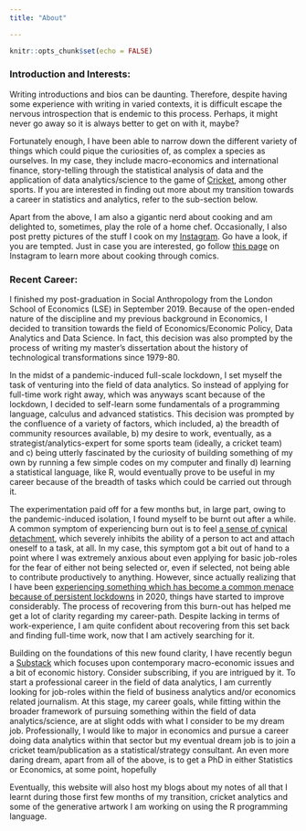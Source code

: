 ```yaml
---
title: "About"

---
```


```r
knitr::opts_chunk$set(echo = FALSE)
```




### Introduction and Interests: 

Writing introductions and bios can be daunting. Therefore, despite having some experience with writing in varied contexts, it is difficult escape the nervous introspection that is endemic to this process. Perhaps, it might never go away so it is always better to get on with it, maybe? 


Fortunately enough, I have been able to narrow down the different variety of things which could pique the curiosities of, as complex a species as ourselves. In my case, they include macro-economics and international finance, story-telling through the statistical analysis of data and the application of data analytics/science to the game of [Cricket]("https://www.youtube.com/watch?v=PjWNj7HzJrY"), among other sports. If you are interested in finding out more about my transition towards a career in statistics and analytics, refer to the sub-section below.  



Apart from the above, I am also a gigantic nerd about cooking and am delighted to, sometimes, play the role of a home chef. Occasionally, I also post pretty pictures of the stuff I cook on my [Instagram]('https://www.instagram.com/hitesh_fulwani08/"). Go have a look, if you are tempted. Just in case you are interested, go follow [this page]("https://www.instagram.com/_masalalab/") on Instagram to learn more about cooking through comics. 






### Recent Career:

I finished my post-graduation in Social Anthropology from the London School of Economics (LSE) in September 2019. Because of the open-ended nature of the discipline and my previous background in Economics, I decided to transition towards the field of Economics/Economic Policy, Data Analytics and Data Science. In fact, this decision was also prompted by the process of writing my master's dissertation about the history of technological transformations since 1979-80. 


In the midst of a pandemic-induced full-scale lockdown, I set myself the task of venturing into the field of data analytics. So instead of applying for full-time work right away, which was anyways scant because of the lockdown, I decided to self-learn some fundamentals of a programming language, calculus and advanced statistics. This decision was prompted by the confluence of a variety of factors, which included, a)  the breadth of community resources available, b) my desire to work, eventually, as a strategist/analytics-expert for some sports team (ideally, a cricket team) and c) being utterly fascinated by the curiosity of building something of my own by running a few simple codes on my computer and finally d) learning a statistical language, like R, would eventually prove to be useful in my career because of the breadth of tasks which could be carried out through it. 


The experimentation paid off for a few months but, in large part, owing to the pandemic-induced isolation, I found myself to be burnt out after a while. A common symptom of experiencing burn out is to feel [a sense of cynical detachment]("https://hbr.org/2021/04/your-burnout-is-unique-your-recovery-will-be-too"), which severely inhibits the ability of a person to act and attach oneself to a task, at all. In my case, this symptom got a bit out of hand to a point where I was extremely anxious about even applying for basic job-roles for the fear of either not being selected or, even if selected, not being able to contribute productively to anything. However, since actually realizing that I have been [experiencing something which has become a common menace because of persistent lockdowns]("https://hbr.org/2021/02/beyond-burned-out") in 2020, things have started to improve considerably. The process of recovering from this burn-out has helped me get a lot of clarity regarding my career-path. Despite lacking in terms of work-experience, I am quite confident about recovering from this set back and finding full-time work, now that I am actively searching for it.


Building on the foundations of this new found clarity, I have recently begun a [Substack]("https://hiteshfulwani.substack.com/") which focuses upon contemporary macro-economic issues and  a bit of economic history. Consider subscribing, if you are intrigued by it. To start a professional career in the field of data analytics, I am currently looking for job-roles within the field of business analytics and/or economics related journalism. At this stage, my career goals, while fitting within the broader framework of pursuing something within the field of data analytics/science, are at slight odds with what I consider to be my dream job. Professionally, I would like to major in economics and pursue a career doing data analytics within that sector but my eventual dream job is to join a cricket team/publication as a statistical/strategy consultant. An even more daring dream, apart from all of the above, is to get a PhD in either Statistics or Economics, at some point, hopefully


Eventually, this website will also host my blogs about my notes of all that I learnt during those first few months of my transition, cricket analytics and some of the generative artwork I am working on using the R programming language.













